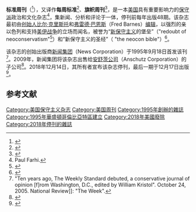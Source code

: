 {{Infobox magazine
| title           = 标准周刊<br/>The Weekly Standard
| logo            =
| image_file      =
| image_alt       =
| image_caption   =
| editor          = [[史蒂芬·佛瑞斯特·海斯|史蒂芬·佛瑞斯特·海斯]]
| editor_title    = 主编
| previous_editor =
| staff_writer    =
| frequency       = 周刊
| total_circulation= ~50,000（2018年12月）<ref>{{cite news |url=https://www.washingtonpost.com/lifestyle/style/the-weekly-standard-influential-conservative-magazine-will-shutter/2018/12/14/051884cc-ffbb-11e8-83c0-b06139e540e5_story.html |title=The Weekly Standard, influential conservative magazine, will shutter |work=[[The_Washington_Post|The Washington Post]] |date=December 14, 2018 |accessdate=2020-07-01 |archive-date=2019-01-20 |archive-url=https://web.archive.org/web/20190120015633/https://www.washingtonpost.com/lifestyle/style/the-weekly-standard-influential-conservative-magazine-will-shutter/2018/12/14/051884cc-ffbb-11e8-83c0-b06139e540e5_story.html |dead-url=no }}</ref>
| circulation_year= 
| category        =
| company         = Clarity Media Group
| publisher       = [[特里·伊斯特兰|特里·伊斯特兰]]<ref>Erik Wemple.{{cite web|url=https://www.washingtonpost.com/opinions/2018/12/14/weekly-standard-is-gone/|title=The Weekly Standard is gone|date=Dec 15, 2018|publisher=[[The_Washington_Post|The Washington Post]]|access-date=2020-07-02|archive-date=2020-12-02|archive-url=https://web.archive.org/web/20201202040910/https://www.washingtonpost.com/opinions/2018/12/14/weekly-standard-is-gone/|dead-url=no}}</ref>
| firstdate       = 1995年9月18日<ref name="ChapmanCiment2015">{{cite book|author1=Roger Chapman|author2=James Ciment|title=Culture Wars: An Encyclopedia of Issues, Viewpoints and Voices|url=https://books.google.com/books?id=XO9nBwAAQBAJ&pg=PA719|date=17 March 2015|publisher=Routledge|isbn=978-1-317-47351-0|pages=719–|access-date=2020-07-01|archive-date=2020-07-13|archive-url=https://web.archive.org/web/20200713030502/https://books.google.com/books?id=XO9nBwAAQBAJ&pg=PA719|dead-url=no}}</ref>
| finaldate       = 2018年12月17日<ref>Oliver Darcy.{{cite web|url=https://edition.cnn.com/2018/12/14/media/weekly-standard-end/index.html|title=The Weekly Standard, a conservative magazine critical of Trump, to shutter after 23 years|date=December 14, 2018|publisher=[[CNN|CNN]]|access-date=2020-07-01|archive-date=2021-03-14|archive-url=https://web.archive.org/web/20210314181337/https://edition.cnn.com/2018/12/14/media/weekly-standard-end/index.html|dead-url=no}}</ref>
| country         =
| based           = {{USA}}[[华盛顿哥伦比亚特区|华盛顿哥伦比亚特区]]
| language        = 英语
| website         = {{URL|https://www.weeklystandard.com}}
| issn            = 1083-3013
}}

'''标准周刊'''（{{lang-en|The Weekly Standard}}<ref>{{cite web|url=https://www.epochtimes.com/gb/9/9/1/n2642773.htm|title=美著名周刊：中澳关系激情已逝|date=2009-09-01|publisher=[[大纪元时报|大纪元时报]]|access-date=2020-07-01|archive-date=2021-03-23|archive-url=https://web.archive.org/web/20210323141201/https://www.epochtimes.com/gb/9/9/1/n2642773.htm|dead-url=no}}</ref>），又译作'''每周标准'''<ref>{{cite book|author=陈柏安|title=部落格: 改变世界的信息革命|url=https://books.google.com/books?id=eTr3sDb0ERQC&pg=RA3-PA98|year=2007|publisher=五南图书出版股份有限公司|isbn=978-957-11-4593-8|pages=3–|access-date=2020-07-01|archive-date=2020-07-08|archive-url=https://web.archive.org/web/20200708200550/https://books.google.com/books?id=eTr3sDb0ERQC&pg=RA3-PA98|dead-url=no}}</ref>、'''旗帜周刊'''<ref name="《外参》编辑部2014">{{cite book|author=《外参》编辑部|title=《外参》第54期: 围剿新“四人帮”最后一战|url=https://books.google.com/books?id=fcMVBQAAQBAJ&pg=PT76|date=2014年10月16日|publisher=外参杂志社|isbn=978-1-63032-632-6|pages=76–|access-date=2020年7月1日|archive-date=2020年8月1日|archive-url=https://web.archive.org/web/20200801205420/https://books.google.com/books?id=fcMVBQAAQBAJ&pg=PT76|dead-url=no}}</ref>，是一本[[美国|美国]]具有重要影响力的[[保守派|保守派]]政治和文化杂志<ref>Paul Farhi.{{cite web|url=https://www.washingtonpost.com/lifestyle/style/the-weekly-standard-influential-conservative-magazine-will-shutter/2018/12/14/051884cc-ffbb-11e8-83c0-b06139e540e5_story.html|title=The Weekly Standard, influential conservative magazine, will shutter|date=Dec 15, 2018|publisher=[[The_Washington_Post|The Washington Post]]|access-date=2020-07-01|archive-date=2019-01-20|archive-url=https://web.archive.org/web/20190120015633/https://www.washingtonpost.com/lifestyle/style/the-weekly-standard-influential-conservative-magazine-will-shutter/2018/12/14/051884cc-ffbb-11e8-83c0-b06139e540e5_story.html|dead-url=no}}</ref>，集新闻、分析和评论于一体，停刊前每年出版48期。该杂志最初由[[创始人|创始人]][[比尔·克里斯托|比尔·克里斯托]]和[[弗雷德·巴恩斯|弗雷德·巴恩斯]]（Fred Barnes）[[编辑|编辑]]，以强烈的亲以色列和支持[[美伊战争|美伊战争]]的立场而闻名，被誉为“[[新保守主义|新保守主义]]的堡垒”（"redoubt of neoconservatism"<ref name="Crockett2012">{{cite book|author=Charles E. Crockett|title=A Murder of Crows: America's Raucous Right-Wing|url=https://books.google.com/books?id=4_p7S4cHWVgC&pg=PA145|date=18 July 2012|publisher=Xlibris Corporation|isbn=978-1-4771-0503-0|pages=145–|access-date=2020-07-01|archive-date=2020-07-13|archive-url=https://web.archive.org/web/20200713033015/https://books.google.com/books?id=4_p7S4cHWVgC&pg=PA145|dead-url=no}}</ref>）和“新保守主义的圣经”（ "the neocon bible"）<ref>{{cite news |first=Max |last=Boot |url=http://www.opinionjournal.com/editorial/feature.html?id=110002840 |title=What the Heck Is a 'Neocon'? |date=December 30, 2002 |work=[[Wall_Street_Journal|Wall Street Journal]] |quote="the Weekly Standard, ... is known as a redoubt of 'neoconservatism'" |accessdate=2020-07-01 |archive-date=2009-08-05 |archive-url=https://web.archive.org/web/20090805233716/http://www.opinionjournal.com/editorial/feature.html?id=110002840 |dead-url=no }}</ref>。

该杂志的创始出版商[[新闻集团_(1979－2013年)|新闻集团]]（News Corporation）于1995年9月18日首发该刊<ref>"Ten years ago, The Weekly Standard debuted, a conservative journal of opinion [f]rom Washington, D.C., edited by William Kristol". October 24, 2005. National Review]]: "The Week".</ref>。2009年，新闻集团将该杂志出售给[[安舒茨公司|安舒茨公司]]（Anschutz Corporation）的子公司<ref>{{Cite web|url=http://mediadc.com/#our-brands|title=MediaDC.com|website=MediaDC.com|language=|access-date=2020-07-01|archive-date=2021-03-05|archive-url=https://web.archive.org/web/20210305151410/https://www.mediadc.com/#our-brands|dead-url=no}}</ref>。2018年12月14日，其所有者宣布该杂志停刊，最后一期于12月17日出版<ref>{{Cite news|url=https://www.nytimes.com/2018/12/14/business/media/weekly-standard-closing.html|title=The Weekly Standard, Pugnacious to the End, Will Cease Publication|last=Grynbaum|first=Michael M.|date=December 14, 2018|work=[[The_New_York_Times|The New York Times]]|access-date=|last2=Rutenberg|first2=Jim|language=|issn=0362-4331|archive-date=2019-08-26|archive-url=https://web.archive.org/web/20190826214358/https://www.nytimes.com/2018/12/14/business/media/weekly-standard-closing.html|dead-url=no}}</ref>。

==参考文献==
{{reflist}}

[[Category:美国保守主义杂志|Category:美国保守主义杂志]]
[[Category:美国周刊|Category:美国周刊]]
[[Category:1995年創辦的雜誌|Category:1995年創辦的雜誌]]
[[Category:1995年華盛頓哥倫比亞特區建立|Category:1995年華盛頓哥倫比亞特區建立]]
[[Category:2018年美國廢除|Category:2018年美國廢除]]
[[Category:2018年停刊的雜誌|Category:2018年停刊的雜誌]]